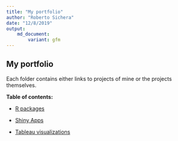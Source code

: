 ---
title: "My portfolio"
author: "Roberto Sichera"
date: "12/8/2019"
output:     
    md_document:
        variant: gfm
---


## My portfolio


Each folder contains either links to projects of mine or the projects themselves.



**Table of contents:**

* [R packages](https://github.com/rhobis/Portfolio/tree/master/r-packages)

* [Shiny Apps](https://github.com/rhobis/Portfolio/tree/master/Shiny-apps)

* [Tableau visualizations](https://github.com/rhobis/Portfolio/tree/master/Tableau)

